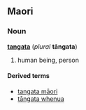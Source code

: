 ==Maori==
===Noun===
'''[[tangata]]''' (''plural'' '''tāngata''')

# human being, person

====Derived terms====
*[[tangata māori]]
*[[tāngata whenua]]
